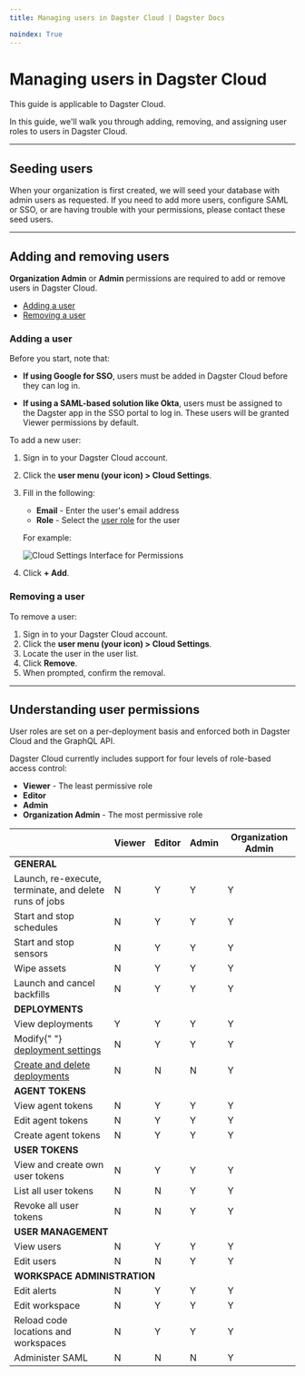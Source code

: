 ```yaml
---
title: Managing users in Dagster Cloud | Dagster Docs

noindex: True
---
```


# Managing users in Dagster Cloud

<Note>This guide is applicable to Dagster Cloud.</Note>

In this guide, we'll walk you through adding, removing, and assigning user roles to users in Dagster Cloud.

---

## Seeding users

When your organization is first created, we will seed your database with admin users as requested. If you need to add more users, configure SAML or SSO, or are having trouble with your permissions, please contact these seed users.

---

## Adding and removing users

<Note>
  <strong>Organization Admin</strong> or <strong>Admin</strong> permissions are
  required to add or remove users in Dagster Cloud.
</Note>

- [Adding a user](#adding-a-user)
- [Removing a user](#removing-a-user)

### Adding a user

Before you start, note that:

- **If using Google for SSO**, users must be added in Dagster Cloud before they can log in.

- **If using a SAML-based solution like Okta**, users must be assigned to the Dagster app in the SSO portal to log in. These users will be granted Viewer permissions by default.

To add a new user:

1. Sign in to your Dagster Cloud account.

2. Click the **user menu (your icon) > Cloud Settings**.

3. Fill in the following:

   - **Email** - Enter the user's email address
   - **Role** - Select the [user role](#understanding-user-permissions) for the user

   For example:

   <Image
   alt="Cloud Settings Interface for Permissions"
   src="/images/dagster-cloud/user-token-management/cloud_settings_permissions.png"
   width={842}
   height={346}
   />

4. Click **+ Add**.

### Removing a user

To remove a user:

1. Sign in to your Dagster Cloud account.
2. Click the **user menu (your icon) > Cloud Settings**.
3. Locate the user in the user list.
4. Click **Remove**.
5. When prompted, confirm the removal.

---

## Understanding user permissions

User roles are set on a per-deployment basis and enforced both in Dagster Cloud and the GraphQL API.

Dagster Cloud currently includes support for four levels of role-based access control:

- **Viewer** - The least permissive role
- **Editor**
- **Admin**
- **Organization Admin** - The most permissive role

<table>
  <thead>
    <tr>
      <th>&nbsp;</th>
      <th>Viewer</th>
      <th>Editor</th>
      <th>Admin</th>
      <th>Organization Admin</th>
    </tr>
  </thead>
  <tbody>
    <tr>
      <td colspan="5">
        <strong>GENERAL</strong>
      </td>
    </tr>
    <tr>
      <td>Launch, re-execute, terminate, and delete runs of jobs</td>
      <td className="bg-red-50">N</td>
      <td className="bg-green-50">Y</td>
      <td className="bg-green-50">Y</td>
      <td className="bg-green-50">Y</td>
    </tr>
    <tr>
      <td>Start and stop schedules</td>
      <td className="bg-red-50">N</td>
      <td className="bg-green-50">Y</td>
      <td className="bg-green-50">Y</td>
      <td className="bg-green-50">Y</td>
    </tr>
    <tr>
      <td>Start and stop sensors</td>
      <td className="bg-red-50">N</td>
      <td className="bg-green-50">Y</td>
      <td className="bg-green-50">Y</td>
      <td className="bg-green-50">Y</td>
    </tr>
    <tr>
      <td>Wipe assets</td>
      <td className="bg-red-50">N</td>
      <td className="bg-green-50">Y</td>
      <td className="bg-green-50">Y</td>
      <td className="bg-green-50">Y</td>
    </tr>
    <tr>
      <td>Launch and cancel backfills</td>
      <td className="bg-red-50">N</td>
      <td className="bg-green-50">Y</td>
      <td className="bg-green-50">Y</td>
      <td className="bg-green-50">Y</td>
    </tr>
    <tr>
      <td colspan="5">
        <strong>DEPLOYMENTS</strong>
      </td>
    </tr>
    <tr>
      <td>View deployments</td>
      <td className="bg-green-50">Y</td>
      <td className="bg-green-50">Y</td>
      <td className="bg-green-50">Y</td>
      <td className="bg-green-50">Y</td>
    </tr>
    <tr>
      <td>
        Modify{" "}
        <a href="/guides/managing-deployments#deployment-settings">
          deployment settings
        </a>
      </td>
      <td className="bg-red-50">N</td>
      <td className="bg-green-50">Y</td>
      <td className="bg-green-50">Y</td>
      <td className="bg-green-50">Y</td>
    </tr>
    <tr>
      <td>
        <a href="/tutorial/managing-deployments#managing-deployments">
          Create and delete deployments
        </a>
      </td>
      <td className="bg-red-50">N</td>
      <td className="bg-red-50">N</td>
      <td className="bg-red-50">N</td>
      <td className="bg-green-50">Y</td>
    </tr>
    <tr>
      <td colspan="5">
        <strong>AGENT TOKENS</strong>
      </td>
    </tr>
    <tr>
      <td>View agent tokens</td>
      <td className="bg-red-50">N</td>
      <td className="bg-green-50">Y</td>
      <td className="bg-green-50">Y</td>
      <td className="bg-green-50">Y</td>
    </tr>
    <tr>
      <td>Edit agent tokens</td>
      <td className="bg-red-50">N</td>
      <td className="bg-green-50">Y</td>
      <td className="bg-green-50">Y</td>
      <td className="bg-green-50">Y</td>
    </tr>
    <tr>
      <td>Create agent tokens</td>
      <td className="bg-red-50">N</td>
      <td className="bg-green-50">Y</td>
      <td className="bg-green-50">Y</td>
      <td className="bg-green-50">Y</td>
    </tr>
    <tr>
      <td colspan="5">
        <strong>USER TOKENS</strong>
      </td>
    </tr>
    <tr>
      <td>View and create own user tokens</td>
      <td className="bg-red-50">N</td>
      <td className="bg-green-50">Y</td>
      <td className="bg-green-50">Y</td>
      <td className="bg-green-50">Y</td>
    </tr>
    <tr>
      <td>List all user tokens</td>
      <td className="bg-red-50">N</td>
      <td className="bg-red-50">N</td>
      <td className="bg-green-50">Y</td>
      <td className="bg-green-50">Y</td>
    </tr>
    <tr>
      <td>Revoke all user tokens</td>
      <td className="bg-red-50">N</td>
      <td className="bg-red-50">N</td>
      <td className="bg-green-50">Y</td>
      <td className="bg-green-50">Y</td>
    </tr>
    <tr>
      <td colspan="5">
        <strong>USER MANAGEMENT</strong>
      </td>
    </tr>
    <tr>
      <td>View users</td>
      <td className="bg-red-50">N</td>
      <td className="bg-green-50">Y</td>
      <td className="bg-green-50">Y</td>
      <td className="bg-green-50">Y</td>
    </tr>
    <tr>
      <td>Edit users</td>
      <td className="bg-red-50">N</td>
      <td className="bg-red-50">N</td>
      <td className="bg-green-50">Y</td>
      <td className="bg-green-50">Y</td>
    </tr>
    <tr>
      <td colspan="5">
        <strong>WORKSPACE ADMINISTRATION</strong>
      </td>
    </tr>
    <tr>
      <td>Edit alerts</td>
      <td className="bg-red-50">N</td>
      <td className="bg-green-50">Y</td>
      <td className="bg-green-50">Y</td>
      <td className="bg-green-50">Y</td>
    </tr>
    <tr>
      <td>Edit workspace</td>
      <td className="bg-red-50">N</td>
      <td className="bg-green-50">Y</td>
      <td className="bg-green-50">Y</td>
      <td className="bg-green-50">Y</td>
    </tr>
    <tr>
      <td>Reload code locations and workspaces</td>
      <td className="bg-red-50">N</td>
      <td className="bg-green-50">Y</td>
      <td className="bg-green-50">Y</td>
      <td className="bg-green-50">Y</td>
    </tr>
    <tr>
      <td>Administer SAML</td>
      <td className="bg-red-50">N</td>
      <td className="bg-red-50">N</td>
      <td className="bg-red-50">N</td>
      <td className="bg-green-50">Y</td>
    </tr>
  </tbody>
</table>
